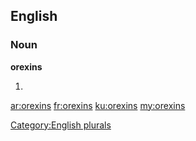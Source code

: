 ==English==

===Noun===
'''orexins'''

# {{plural of|orexin}}

[[Category:English plurals]]

[[ar:orexins]]
[[fr:orexins]]
[[ku:orexins]]
[[my:orexins]]